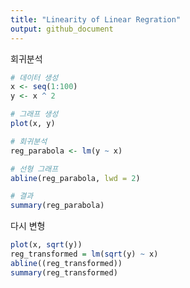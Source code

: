 ```yaml
---
title: "Linearity of Linear Regration"
output: github_document
---
```


회귀분석
```r
# 데이터 생성
x <- seq(1:100)
y <- x ^ 2

# 그래프 생성
plot(x, y)

# 회귀분석
reg_parabola <- lm(y ~ x)

# 선형 그래프
abline(reg_parabola, lwd = 2)

# 결과
summary(reg_parabola)
```

다시 변형
```r
plot(x, sqrt(y))
reg_transformed = lm(sqrt(y) ~ x)
abline((reg_transformed))
summary(reg_transformed)
```

